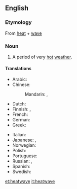 {{wikipedia}}
==English==

===Etymology===
From [[heat]] + [[wave]]

===Noun===
{{en-noun}}

#A period of very [[hot]] [[weather]].

====Translations====
{{trans-top|period of very hot weather}}
* Arabic: {{t|ar|موجة الحر|f|tr=máwjat al-Harr|sc=Arab}}
* Chinese:
*: Mandarin: {{t|zh|熱浪|sc=Hani}}, {{t|zh|热浪|tr=rèlàng|sc=Hani}}
* Dutch: {{t+|nl|hittegolf|m}}
* Finnish: {{t-|fi|helleaalto}}, {{t-|fi|lämpöaalto}}
* French: {{t+|fr|vague de chaleur|f}}
* German: {{t+|de|Hitzewelle|f}}
* Greek: {{t+|el|καύσωνας|m|tr=káfsonas}}
{{trans-mid}}
* Italian: {{t|it|ondata di caldo|f}}
* Japanese: {{t|ja|熱波|tr=ねっぱ, neppa}}, {{t|ja|酷暑|tr=こくしょ, kokusho}}
* Norwegian: {{t|no|hetebølge|c}}
* Polish: {{t|pl|upał|m}}
* Portuguese: {{t|pt|onda de calor|f}}
* Russian: {{t|ru|жара|f|tr=žará|sc=Cyrl}}, {{t|ru|зной|m|tr=znoj|sc=Cyrl}}
* Spanish: {{t-|es|ola de calor|f}}
* Swedish: {{t|sv|värmebölja}}
{{trans-bottom}}

[[et:heatwave]]
[[it:heatwave]]